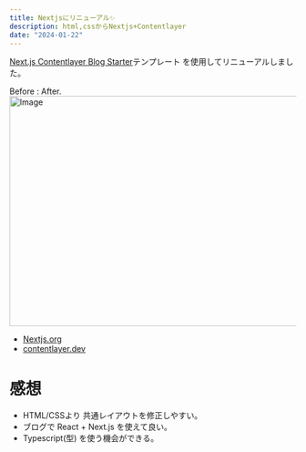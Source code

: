 ```yaml
---
title: Nextjsにリニューアル✨
description: html,cssからNextjs+Contentlayer 
date: "2024-01-22"
---
```

[Next.js Contentlayer Blog Starter](https://vercel.com/templates/next.js/nextjs-contentlayer)テンプレート を使用してリニューアルしました。

Before : After.
<Image src="/beforeafter-htmltonextjs.png" width="718" height="404" alt="Image" />

- [Nextjs.org](https://nextjs.org/)
- [contentlayer.dev](https://contentlayer.dev/)

# 感想
- HTML/CSSより 共通レイアウトを修正しやすい。
- ブログで React + Next.js を使えて良い。
- Typescript(型) を使う機会ができる。

